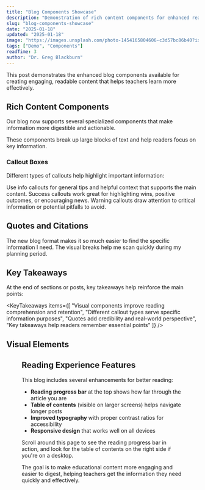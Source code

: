 ```yaml
---
title: "Blog Components Showcase"
description: "Demonstration of rich content components for enhanced readability and engagement."
slug: "blog-components-showcase"
date: "2025-01-18"
updated: "2025-01-18"
image: "https://images.unsplash.com/photo-1454165804606-c3d57bc86b40?ixlib=rb-4.0.3&auto=format&fit=crop&w=1200&q=80"
tags: ["Demo", "Components"]
readTime: 3
author: "Dr. Greg Blackburn"
---
```


This post demonstrates the enhanced blog components available for creating engaging, readable content that helps teachers learn more effectively.

## Rich Content Components

Our blog now supports several specialized components that make information more digestible and actionable.

<Tip>
These components break up large blocks of text and help readers focus on key information.
</Tip>

### Callout Boxes

Different types of callouts help highlight important information:

<Callout variant="info" title="Information">
Use info callouts for general tips and helpful context that supports the main content.
</Callout>

<Callout variant="success" title="Success Story">
Success callouts work great for highlighting wins, positive outcomes, or encouraging news.
</Callout>

<Callout variant="warning" title="Important Note">
Warning callouts draw attention to critical information or potential pitfalls to avoid.
</Callout>

## Quotes and Citations

<Quote cite="Maria Santos, 3rd Grade Teacher">
The new blog format makes it so much easier to find the specific information I need. The visual breaks help me scan quickly during my planning period.
</Quote>

## Key Takeaways

At the end of sections or posts, key takeaways help reinforce the main points:

<KeyTakeaways items={[
  "Visual components improve reading comprehension and retention",
  "Different callout types serve specific information purposes",
  "Quotes add credibility and real-world perspective",
  "Key takeaways help readers remember essential points"
]} />

## Visual Elements

<Figure 
  src="https://images.unsplash.com/photo-1503676260728-1c00da094a0b?ixlib=rb-4.0.3&auto=format&fit=crop&w=800&q=80" 
  alt="Students collaborating in a classroom" 
  caption="Modern classrooms benefit from clear, organized information presentation" 
/>

## Reading Experience Features

This blog includes several enhancements for better reading:

- **Reading progress bar** at the top shows how far through the article you are
- **Table of contents** (visible on larger screens) helps navigate longer posts
- **Improved typography** with proper contrast ratios for accessibility
- **Responsive design** that works well on all devices

<Callout variant="success" title="Try It Out">
Scroll around this page to see the reading progress bar in action, and look for the table of contents on the right side if you're on a desktop.
</Callout>

The goal is to make educational content more engaging and easier to digest, helping teachers get the information they need quickly and effectively.